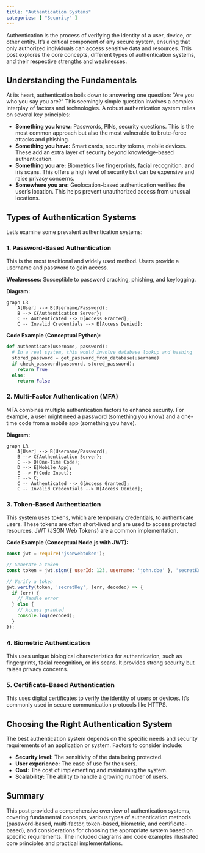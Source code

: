 ```yaml
---
title: "Authentication Systems"
categories: [ "Security" ]
---
```



Authentication is the process of verifying the identity of a user, device, or other entity.  It's a critical component of any secure system, ensuring that only authorized individuals can access sensitive data and resources. This post explores the core concepts, different types of authentication systems, and their respective strengths and weaknesses.

## Understanding the Fundamentals

At its heart, authentication boils down to answering one question: "Are you who you say you are?"  This seemingly simple question involves a complex interplay of factors and technologies.  A robust authentication system relies on several key principles:

* **Something you know:** Passwords, PINs, security questions.  This is the most common approach but also the most vulnerable to brute-force attacks and phishing.
* **Something you have:**  Smart cards, security tokens, mobile devices.  These add an extra layer of security beyond knowledge-based authentication.
* **Something you are:** Biometrics like fingerprints, facial recognition, and iris scans.  This offers a high level of security but can be expensive and raise privacy concerns.
* **Somewhere you are:** Geolocation-based authentication verifies the user's location. This helps prevent unauthorized access from unusual locations.


## Types of Authentication Systems

Let's examine some prevalent authentication systems:

### 1. Password-Based Authentication

This is the most traditional and widely used method.  Users provide a username and password to gain access.

**Weaknesses:**  Susceptible to password cracking, phishing, and keylogging.

**Diagram:**

```mermaid
graph LR
    A[User] --> B(Username/Password);
    B --> C{Authentication Server};
    C -- Authenticated --> D[Access Granted];
    C -- Invalid Credentials --> E[Access Denied];
```

**Code Example (Conceptual Python):**

```python
def authenticate(username, password):
  # In a real system, this would involve database lookup and hashing
  stored_password = get_password_from_database(username) 
  if check_password(password, stored_password):
    return True
  else:
    return False


```


### 2. Multi-Factor Authentication (MFA)

MFA combines multiple authentication factors to enhance security.  For example, a user might need a password (something you know) and a one-time code from a mobile app (something you have).

**Diagram:**

```mermaid
graph LR
    A[User] --> B(Username/Password);
    B --> C{Authentication Server};
    C --> D(One-Time Code);
    D --> E[Mobile App];
    E --> F(Code Input);
    F --> C;
    C -- Authenticated --> G[Access Granted];
    C -- Invalid Credentials --> H[Access Denied];
```

### 3. Token-Based Authentication

This system uses tokens, which are temporary credentials, to authenticate users.  These tokens are often short-lived and are used to access protected resources.  JWT (JSON Web Tokens) are a common implementation.

**Code Example (Conceptual Node.js with JWT):**

```javascript
const jwt = require('jsonwebtoken');

// Generate a token
const token = jwt.sign({ userId: 123, username: 'john.doe' }, 'secretKey');

// Verify a token
jwt.verify(token, 'secretKey', (err, decoded) => {
  if (err) {
    // Handle error
  } else {
    // Access granted
    console.log(decoded); 
  }
});
```

### 4. Biometric Authentication

This uses unique biological characteristics for authentication, such as fingerprints, facial recognition, or iris scans.  It provides strong security but raises privacy concerns.

### 5. Certificate-Based Authentication

This uses digital certificates to verify the identity of users or devices.  It's commonly used in secure communication protocols like HTTPS.


## Choosing the Right Authentication System

The best authentication system depends on the specific needs and security requirements of an application or system.  Factors to consider include:

* **Security level:**  The sensitivity of the data being protected.
* **User experience:**  The ease of use for the users.
* **Cost:** The cost of implementing and maintaining the system.
* **Scalability:** The ability to handle a growing number of users.



## Summary

This post provided a comprehensive overview of authentication systems, covering fundamental concepts, various types of authentication methods (password-based, multi-factor, token-based, biometric, and certificate-based), and considerations for choosing the appropriate system based on specific requirements.  The included diagrams and code examples illustrated core principles and practical implementations.

